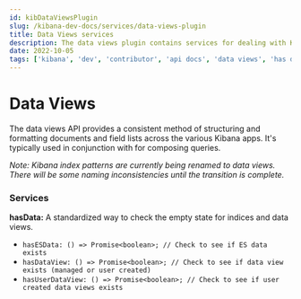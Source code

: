 ```yaml
---
id: kibDataViewsPlugin
slug: /kibana-dev-docs/services/data-views-plugin
title: Data Views services
description: The data views plugin contains services for dealing with Kibana's Data Views.
date: 2022-10-05
tags: ['kibana', 'dev', 'contributor', 'api docs', 'data views', 'has data']
---
```


# Data Views

The data views API provides a consistent method of structuring and formatting documents
and field lists across the various Kibana apps. It's typically used in conjunction with
<DocLink id="kibDevTutorialDataSearchAndSessions" section="high-level-search" text="SearchSource" /> for composing queries.

*Note: Kibana index patterns are currently being renamed to data views. There will be some naming inconsistencies until the transition is complete.*

### Services

**hasData:** A standardized way to check the empty state for indices and data views.
- `hasESData: () => Promise<boolean>; // Check to see if ES data exists`
- `hasDataView: () => Promise<boolean>; // Check to see if data view exists (managed or user created)`
- `hasUserDataView: () => Promise<boolean>; // Check to see if user created data views exists`
